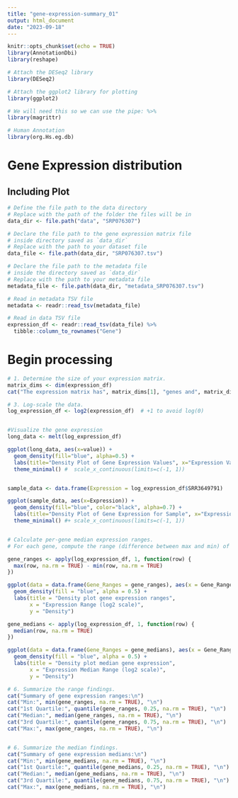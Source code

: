 ```yaml
---
title: "gene-expression-summary_01"
output: html_document
date: "2023-09-18"
---
```


```r
knitr::opts_chunk$set(echo = TRUE)
library(AnnotationDbi)
library(reshape)

# Attach the DESeq2 library
library(DESeq2)

# Attach the ggplot2 library for plotting
library(ggplot2)

# We will need this so we can use the pipe: %>%
library(magrittr)

# Human Annotation
library(org.Hs.eg.db)
```

# Gene Expression distribution

## Including Plot

```r
# Define the file path to the data directory
# Replace with the path of the folder the files will be in
data_dir <- file.path("data", "SRP076307")

# Declare the file path to the gene expression matrix file
# inside directory saved as `data_dir`
# Replace with the path to your dataset file
data_file <- file.path(data_dir, "SRP076307.tsv")

# Declare the file path to the metadata file
# inside the directory saved as `data_dir`
# Replace with the path to your metadata file
metadata_file <- file.path(data_dir, "metadata_SRP076307.tsv")

# Read in metadata TSV file
metadata <- readr::read_tsv(metadata_file)

# Read in data TSV file
expression_df <- readr::read_tsv(data_file) %>%
  tibble::column_to_rownames("Gene")
```

# Begin processing

```r
# 1. Determine the size of your expression matrix.
matrix_dims <- dim(expression_df)
cat("The expression matrix has", matrix_dims[1], "genes and", matrix_dims[2], "samples.\n")

# 3. Log-scale the data.
log_expression_df <- log2(expression_df)  # +1 to avoid log(0)


#Visualize the gene expression
long_data <- melt(log_expression_df)

ggplot(long_data, aes(x=value)) +
  geom_density(fill="blue", alpha=0.5) +
  labs(title="Density Plot of Gene Expression Values", x="Expression Value", y="Density") +
  theme_minimal() #  scale_x_continuous(limits=c(-1, 1))


sample_data <- data.frame(Expression = log_expression_df$SRR3649791)

ggplot(sample_data, aes(x=Expression)) +
  geom_density(fill="blue", color="black", alpha=0.7) +
  labs(title="Density Plot of Gene Expression for Sample", x="Expression Value", y="Density") +
  theme_minimal() #+ scale_x_continuous(limits=c(-1, 1))



```

```r

# Calculate per-gene median expression ranges.
# For each gene, compute the range (difference between max and min) of its expression across samples.

gene_ranges <- apply(log_expression_df, 1, function(row) {
  max(row, na.rm = TRUE) - min(row, na.rm = TRUE)
})

ggplot(data = data.frame(Gene_Ranges = gene_ranges), aes(x = Gene_Ranges)) +
  geom_density(fill = "blue", alpha = 0.5) +
  labs(title = "Density plot gene expression ranges",
       x = "Expression Range (log2 scale)",
       y = "Density")


```

```r
gene_medians <- apply(log_expression_df, 1, function(row) {
  median(row, na.rm = TRUE)
})

ggplot(data = data.frame(Gene_Ranges = gene_medians), aes(x = Gene_Ranges)) +
  geom_density(fill = "blue", alpha = 0.5) +
  labs(title = "Density plot median gene expression",
       x = "Expression Median Range (log2 scale)",
       y = "Density")
```

```r

# 6. Summarize the range findings.
cat("Summary of gene expression ranges:\n")
cat("Min:", min(gene_ranges, na.rm = TRUE), "\n")
cat("1st Quartile:", quantile(gene_ranges, 0.25, na.rm = TRUE), "\n")
cat("Median:", median(gene_ranges, na.rm = TRUE), "\n")
cat("3rd Quartile:", quantile(gene_ranges, 0.75, na.rm = TRUE), "\n")
cat("Max:", max(gene_ranges, na.rm = TRUE), "\n")


# 6. Summarize the median findings.
cat("Summary of gene expression medians:\n")
cat("Min:", min(gene_medians, na.rm = TRUE), "\n")
cat("1st Quartile:", quantile(gene_medians, 0.25, na.rm = TRUE), "\n")
cat("Median:", median(gene_medians, na.rm = TRUE), "\n")
cat("3rd Quartile:", quantile(gene_medians, 0.75, na.rm = TRUE), "\n")
cat("Max:", max(gene_medians, na.rm = TRUE), "\n")

```
